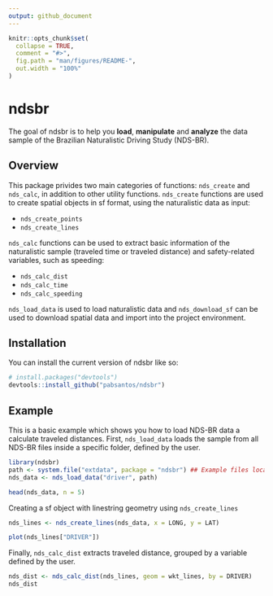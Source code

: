 ```yaml
---
output: github_document
---
```


<!-- README.md is generated from README.Rmd. Please edit that file -->

```r
knitr::opts_chunk$set(
  collapse = TRUE,
  comment = "#>",
  fig.path = "man/figures/README-",
  out.width = "100%"
)
```

# ndsbr

<!-- badges: start -->
<!-- badges: end -->

The goal of ndsbr is to help you **load**, **manipulate** and **analyze** the data sample of the Brazilian Naturalistic Driving Study (NDS-BR).

## Overview

This package privides two main categories of functions: `nds_create` and `nds_calc`, in addition to other utility functions. `nds_create` functions are used to create spatial objects in sf format, using the naturalistic data as input:

- `nds_create_points`
- `nds_create_lines`

`nds_calc` functions can be used to extract basic information of the naturalistic sample (traveled time or traveled distance) and safety-related variables, such as speeding:

- `nds_calc_dist`
- `nds_calc_time`
- `nds_calc_speeding`

`nds_load_data` is used to load naturalistic data and `nds_download_sf` can be used to download spatial data and import into the project environment. 

## Installation

You can install the current version of ndsbr like so:

``` r
# install.packages("devtools")
devtools::install_github("pabsantos/ndsbr")
```

## Example

This is a basic example which shows you how to load NDS-BR data a calculate traveled distances. First, `nds_load_data` loads the sample from all NDS-BR files inside a specific folder, defined by the user. 

```r
library(ndsbr)
path <- system.file("extdata", package = "ndsbr") ## Example files location
nds_data <- nds_load_data("driver", path)

head(nds_data, n = 5)
```

Creating a sf object with linestring geometry using `nds_create_lines`

```r
nds_lines <- nds_create_lines(nds_data, x = LONG, y = LAT)

plot(nds_lines["DRIVER"])
```

Finally, `nds_calc_dist` extracts traveled distance, grouped by a variable defined by the user.

```r
nds_dist <- nds_calc_dist(nds_lines, geom = wkt_lines, by = DRIVER)
nds_dist
```

